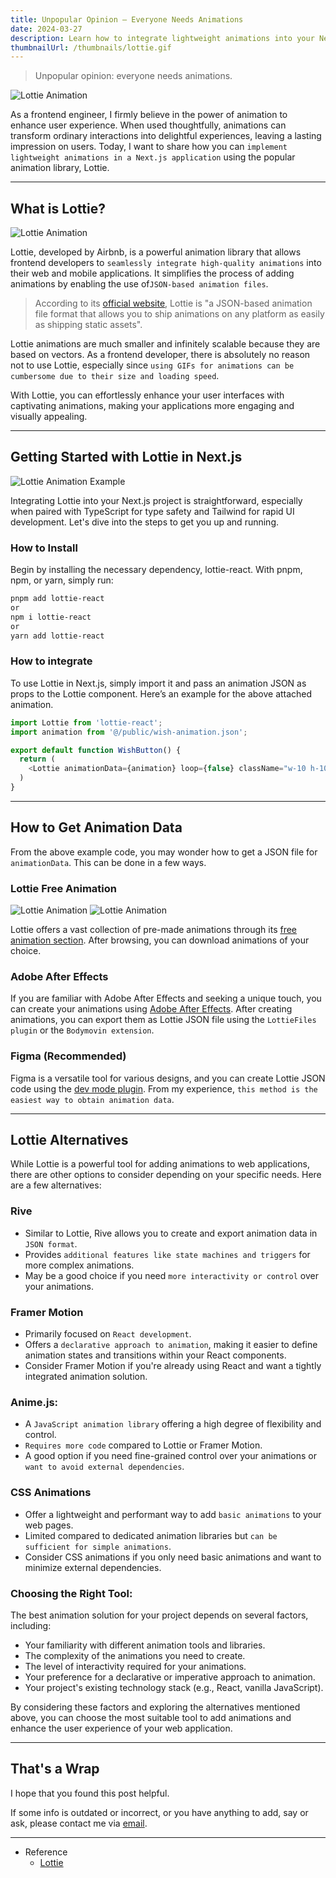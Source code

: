 ```yaml
---
title: Unpopular Opinion — Everyone Needs Animations
date: 2024-03-27
description: Learn how to integrate lightweight animations into your Next.js applications using Lottie.
thumbnailUrl: /thumbnails/lottie.gif
---
```


> Unpopular opinion: everyone needs animations.

![Lottie Animation](/posts/lottie-with-nextjs/unpopular-opinion.jpeg)

As a frontend engineer, I firmly believe in the power of animation to enhance user experience. When used thoughtfully, animations can transform ordinary interactions into delightful experiences, leaving a lasting impression on users. Today, I want to share how you can `implement lightweight animations in a Next.js application` using the popular animation library, Lottie.

---

## What is Lottie?

![Lottie Animation](/posts/lottie-with-nextjs/lottie-animation.gif)

Lottie, developed by Airbnb, is a powerful animation library that allows frontend developers to `seamlessly integrate high-quality animations` into their web and mobile applications. It simplifies the process of adding animations by enabling the use of`JSON-based animation files`.

> According to its [official website](https://lottiefiles.com/), Lottie is "a JSON-based animation file format that allows you to ship animations on any platform as easily as shipping static assets".

Lottie animations are much smaller and infinitely scalable because they are based on vectors. As a frontend developer, there is absolutely no reason not to use Lottie, especially since `using GIFs for animations can be cumbersome due to their size and loading speed`.

With Lottie, you can effortlessly enhance your user interfaces with captivating animations, making your applications more engaging and visually appealing.

---

## Getting Started with Lottie in Next.js

![Lottie Animation Example](/posts/lottie-with-nextjs/sparkle-animation.gif)

Integrating Lottie into your Next.js project is straightforward, especially when paired with TypeScript for type safety and Tailwind for rapid UI development. Let's dive into the steps to get you up and running.

### How to Install

Begin by installing the necessary dependency, lottie-react. With pnpm, npm, or yarn, simply run:

```bash
pnpm add lottie-react
or
npm i lottie-react
or
yarn add lottie-react
```

### How to integrate

To use Lottie in Next.js, simply import it and pass an animation JSON as props to the Lottie component. Here’s an example for the above attached animation.

```ts
import Lottie from 'lottie-react';
import animation from '@/public/wish-animation.json';

export default function WishButton() {
  return (
    <Lottie animationData={animation} loop={false} className="w-10 h-10 />
  )
}
```

---

## How to Get Animation Data

From the above example code, you may wonder how to get a JSON file for `animationData`. This can be done in a few ways.

### Lottie Free Animation

![Lottie Animation](/posts/lottie-with-nextjs/1.png)
![Lottie Animation](/posts/lottie-with-nextjs/2.png)

Lottie offers a vast collection of pre-made animations through its [free animation section](https://lottiefiles.com/featured). After browsing, you can download animations of your choice.

### Adobe After Effects

If you are familiar with Adobe After Effects and seeking a unique touch, you can create your animations using [Adobe After Effects](https://lottiefiles.com/plugins/after-effects).
After creating animations, you can export them as Lottie JSON file using the `LottieFiles plugin` or the `Bodymovin extension`.

### Figma (Recommended)

Figma is a versatile tool for various designs, and you can create Lottie JSON code using the [dev mode plugin](https://lottiefiles.com/plugins/figma). From my experience, `this method is the easiest way to obtain animation data`.

---

## Lottie Alternatives

While Lottie is a powerful tool for adding animations to web applications, there are other options to consider depending on your specific needs. Here are a few alternatives:

### Rive

- Similar to Lottie, Rive allows you to create and export animation data in `JSON format`.
- Provides `additional features like state machines and triggers` for more complex animations.
- May be a good choice if you need `more interactivity or control` over your animations.

### Framer Motion

- Primarily focused on `React development`.
- Offers a `declarative approach to animation`, making it easier to define animation states and transitions within your React components.
- Consider Framer Motion if you're already using React and want a tightly integrated animation solution.

### Anime.js:

- A `JavaScript animation library` offering a high degree of flexibility and control.
- `Requires more code` compared to Lottie or Framer Motion.
- A good option if you need fine-grained control over your animations or `want to avoid external dependencies`.

### CSS Animations

- Offer a lightweight and performant way to add `basic animations` to your web pages.
- Limited compared to dedicated animation libraries but `can be sufficient for simple animations`.
- Consider CSS animations if you only need basic animations and want to minimize external dependencies.

### Choosing the Right Tool:

The best animation solution for your project depends on several factors, including:

- Your familiarity with different animation tools and libraries.
- The complexity of the animations you need to create.
- The level of interactivity required for your animations.
- Your preference for a declarative or imperative approach to animation.
- Your project's existing technology stack (e.g., React, vanilla JavaScript).

By considering these factors and exploring the alternatives mentioned above, you can choose the most suitable tool to add animations and enhance the user experience of your web application.

---

## That's a Wrap

I hope that you found this post helpful.

If some info is outdated or incorrect, or you have anything to add, say or ask, please contact me via [email](mailto:golee.dev@gmail.com).

---

- Reference
  - [Lottie](https://lottiefiles.com/)

